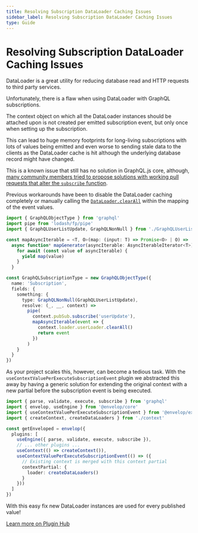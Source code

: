 ```yaml
---
title: Resolving Subscription DataLoader Caching Issues
sidebar_label: Resolving Subscription DataLoader Caching Issues
type: Guide
---
```


# Resolving Subscription DataLoader Caching Issues

DataLoader is a great utility for reducing database read and HTTP requests to third party services.

Unfortunately, there is a flaw when using DataLoader with GraphQL subscriptions.

The context object on which all the DataLoader instances should be attached upon is not created per emitted subscription event, but only once when setting up the subscription.

This can lead to huge memory footprints for long-living subscriptions with lots of values being emitted and even worse to sending stale data to the clients as the DataLoader cache is hit although the underlying database record might have changed.

This is a known issue that still has no solution in GraphQL.js core, although, [many community members tried to propose solutions with working pull requests that alter the `subscribe` function](https://github.com/graphql/graphql-js/issues/894).

Previous workarounds have been to disable the DataLoader caching completely or manually calling the [`DataLoader.clearAll`](https://github.com/graphql/dataloader#clearall) within the mapping of the event values.

```ts
import { GraphQLObjectType } from 'graphql'
import pipe from 'lodash/fp/pipe'
import { GraphQLUserListUpdate, GraphQLNonNull } from './GraphQLUserListUpdate'

const mapAsyncIterable = <T, O>(map: (input: T) => Promise<O> | O) =>
  async function* mapGenerator(asyncIterable: AsyncIterableIterator<T>) {
    for await (const value of asyncIterable) {
      yield map(value)
    }
  }

const GraphQLSubscriptionType = new GraphQLObjectType({
  name: 'Subscription',
  fields: {
    something: {
      type: GraphQLNonNull(GraphQLUserListUpdate),
      resolve: (_, __, context) =>
        pipe(
          context.pubSub.subscribe('userUpdate'),
          mapAsyncIterable(event => {
            context.loader.userLoader.clearAll()
            return event
          })
        )
    }
  }
})
```

As your project scales this, however, can become a tedious task. With the `useContextValuePerExecuteSubscriptionEvent` plugin we abstracted this away by having a generic solution for extending the original context with a new partial before the subscription event is being executed.

```ts
import { parse, validate, execute, subscribe } from 'graphql'
import { envelop, useEngine } from '@envelop/core'
import { useContextValuePerExecuteSubscriptionEvent } from '@envelop/execute-subscription-event'
import { createContext, createDataLoaders } from './context'

const getEnveloped = envelop({
  plugins: [
    useEngine({ parse, validate, execute, subscribe }),
    // ... other plugins ...
    useContext(() => createContext()),
    useContextValuePerExecuteSubscriptionEvent(() => ({
      // Existing context is merged with this context partial
      contextPartial: {
        loader: createDataLoaders()
      }
    }))
  ]
})
```

With this easy fix new DataLoader instances are used for every published value!

[Learn more on Plugin Hub](/plugins/use-context-value-per-execute-subscription-event)
